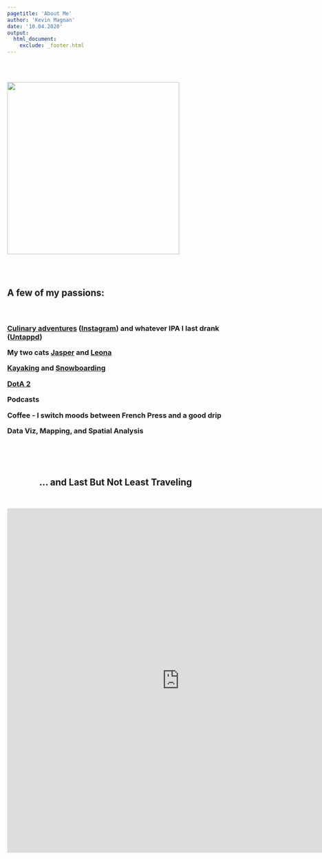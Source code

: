 ```yaml
---
pagetitle: 'About Me'
author: 'Kevin Magnan'
date: '10.04.2020'
output:
  html_document:
    exclude: _footer.html
---
```



<br>

<div class = "col-md-6">

<br/>
<img src="https://raw.githubusercontent.com/kjmagnan1s/kjmagnan1s.github.io/master/images/couple.jpg" width= "400px" height="400px" />
</div>

<div class = "col-md-6">

<br><br>

<h2> A few of my passions: </h2>

<h3><br>

[Culinary adventures](images\cooking.jpg) ([Instagram](https://www.instagram.com/kevin_cooks_chitown/)) and whatever IPA I last drank ([Untappd](https://untappd.com/user/magnumstg16))


My two cats [Jasper](images\jasper.jpg) and [Leona](images\leona.jpg)


[Kayaking](images\kayak.jpg) and [Snowboarding](images\snowboard.jpg)


[DotA 2](images\dota.jpg)

[//]: # (Complete with Home PC Pic and PCPartsPicker link)

Podcasts

Coffee - I switch moods between French Press and a good drip


Data Viz, Mapping, and Spatial Analysis


[//]: # (Evidence Based and Data Driven Policing Strategies)



</h2>

</div>
</div>

<br><br><br>

<center><h2>... and Last But Not Least Traveling</h2><br>

<iframe src="https://www.google.com/maps/d/u/0/embed?mid=1Yyh_RF2S0bZWFoSZvDOySdbm1xE" width="800" height="800" style="border:none;"></iframe>

</center>
